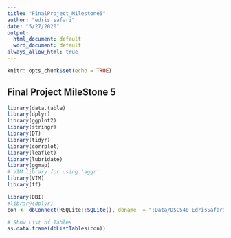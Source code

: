 ```yaml
---
title: "FinalProject_Milestone5"
author: "edris safari"
date: "5/27/2020"
output: 
  html_document: default
  word_document: default
always_allow_html: true  
---
```



```r
knitr::opts_chunk$set(echo = TRUE)
```

## Final Project MileStone 5

```r
library(data.table)
library(dplyr)
library(ggplot2)
library(stringr)
library(DT)
library(tidyr)
library(corrplot)
library(leaflet)
library(lubridate)
library(ggmap)
# VIM library for using 'aggr'
library(VIM)
library(ff)
```



```r
library(DBI)
#library(dplyr)
con <- dbConnect(RSQLite::SQLite(), dbname  = ":Data/DSC540_EdrisSafari_FinalProject.sqlite:")
```

```r
# Show List of Tables
as.data.frame(dbListTables(con))
```
